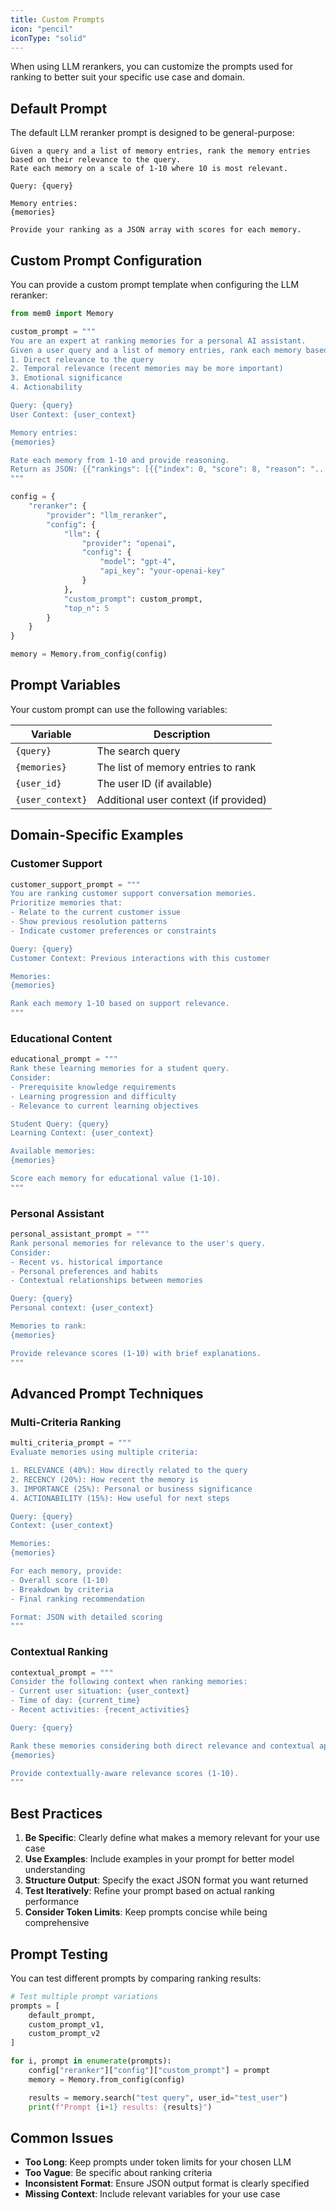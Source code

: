```yaml
---
title: Custom Prompts
icon: "pencil"
iconType: "solid"
---
```


When using LLM rerankers, you can customize the prompts used for ranking to better suit your specific use case and domain.

## Default Prompt

The default LLM reranker prompt is designed to be general-purpose:

```
Given a query and a list of memory entries, rank the memory entries based on their relevance to the query.
Rate each memory on a scale of 1-10 where 10 is most relevant.

Query: {query}

Memory entries:
{memories}

Provide your ranking as a JSON array with scores for each memory.
```

## Custom Prompt Configuration

You can provide a custom prompt template when configuring the LLM reranker:

```python
from mem0 import Memory

custom_prompt = """
You are an expert at ranking memories for a personal AI assistant.
Given a user query and a list of memory entries, rank each memory based on:
1. Direct relevance to the query
2. Temporal relevance (recent memories may be more important)
3. Emotional significance
4. Actionability

Query: {query}
User Context: {user_context}

Memory entries:
{memories}

Rate each memory from 1-10 and provide reasoning.
Return as JSON: {{"rankings": [{{"index": 0, "score": 8, "reason": "..."}}]}}
"""

config = {
    "reranker": {
        "provider": "llm_reranker",
        "config": {
            "llm": {
                "provider": "openai",
                "config": {
                    "model": "gpt-4",
                    "api_key": "your-openai-key"
                }
            },
            "custom_prompt": custom_prompt,
            "top_n": 5
        }
    }
}

memory = Memory.from_config(config)
```

## Prompt Variables

Your custom prompt can use the following variables:

| Variable | Description |
|----------|-------------|
| `{query}` | The search query |
| `{memories}` | The list of memory entries to rank |
| `{user_id}` | The user ID (if available) |
| `{user_context}` | Additional user context (if provided) |

## Domain-Specific Examples

### Customer Support
```python
customer_support_prompt = """
You are ranking customer support conversation memories.
Prioritize memories that:
- Relate to the current customer issue
- Show previous resolution patterns
- Indicate customer preferences or constraints

Query: {query}
Customer Context: Previous interactions with this customer

Memories:
{memories}

Rank each memory 1-10 based on support relevance.
"""
```

### Educational Content
```python
educational_prompt = """
Rank these learning memories for a student query.
Consider:
- Prerequisite knowledge requirements
- Learning progression and difficulty
- Relevance to current learning objectives

Student Query: {query}
Learning Context: {user_context}

Available memories:
{memories}

Score each memory for educational value (1-10).
"""
```

### Personal Assistant
```python
personal_assistant_prompt = """
Rank personal memories for relevance to the user's query.
Consider:
- Recent vs. historical importance
- Personal preferences and habits
- Contextual relationships between memories

Query: {query}
Personal context: {user_context}

Memories to rank:
{memories}

Provide relevance scores (1-10) with brief explanations.
"""
```

## Advanced Prompt Techniques

### Multi-Criteria Ranking
```python
multi_criteria_prompt = """
Evaluate memories using multiple criteria:

1. RELEVANCE (40%): How directly related to the query
2. RECENCY (20%): How recent the memory is
3. IMPORTANCE (25%): Personal or business significance
4. ACTIONABILITY (15%): How useful for next steps

Query: {query}
Context: {user_context}

Memories:
{memories}

For each memory, provide:
- Overall score (1-10)
- Breakdown by criteria
- Final ranking recommendation

Format: JSON with detailed scoring
"""
```

### Contextual Ranking
```python
contextual_prompt = """
Consider the following context when ranking memories:
- Current user situation: {user_context}
- Time of day: {current_time}
- Recent activities: {recent_activities}

Query: {query}

Rank these memories considering both direct relevance and contextual appropriateness:
{memories}

Provide contextually-aware relevance scores (1-10).
"""
```

## Best Practices

1. **Be Specific**: Clearly define what makes a memory relevant for your use case
2. **Use Examples**: Include examples in your prompt for better model understanding
3. **Structure Output**: Specify the exact JSON format you want returned
4. **Test Iteratively**: Refine your prompt based on actual ranking performance
5. **Consider Token Limits**: Keep prompts concise while being comprehensive

## Prompt Testing

You can test different prompts by comparing ranking results:

```python
# Test multiple prompt variations
prompts = [
    default_prompt,
    custom_prompt_v1,
    custom_prompt_v2
]

for i, prompt in enumerate(prompts):
    config["reranker"]["config"]["custom_prompt"] = prompt
    memory = Memory.from_config(config)

    results = memory.search("test query", user_id="test_user")
    print(f"Prompt {i+1} results: {results}")
```

## Common Issues

- **Too Long**: Keep prompts under token limits for your chosen LLM
- **Too Vague**: Be specific about ranking criteria
- **Inconsistent Format**: Ensure JSON output format is clearly specified
- **Missing Context**: Include relevant variables for your use case